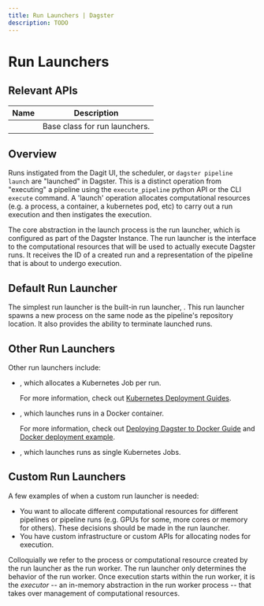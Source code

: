 ```yaml
---
title: Run Launchers | Dagster
description: TODO
---
```


# Run Launchers

## Relevant APIs

| Name                                                             | Description                   |
| ---------------------------------------------------------------- | ----------------------------- |
| <PyObject module="dagster.core.launcher" object="RunLauncher" /> | Base class for run launchers. |

## Overview

Runs instigated from the Dagit UI, the scheduler, or `dagster pipeline launch` are "launched" in Dagster. This is a distinct operation from "executing" a pipeline using the `execute_pipeline` python API or the CLI `execute` command. A 'launch' operation allocates computational resources (e.g. a process, a container, a kubernetes pod, etc) to carry out a run execution and then instigates the execution.

The core abstraction in the launch process is the run launcher, which is configured as part of the Dagster Instance. The run launcher is the interface to the computational resources that will be used to actually execute Dagster runs. It receives the ID of a created run and a representation of the pipeline that is about to undergo execution.

## Default Run Launcher

The simplest run launcher is the built-in run launcher, <PyObject module="dagster.core.launcher" object="DefaultRunLauncher" />. This run launcher spawns a new process on the same node as the pipeline's repository location. It also provides the ability to terminate launched runs.

## Other Run Launchers

Other run launchers include:

- <PyObject module="dagster_k8s" object="K8sRunLauncher" />, which allocates a Kubernetes Job per run.

  For more information, check out [Kubernetes Deployment Guides](/deployment/guides/kubernetes/deploying-with-helm).

- <PyObject module="dagster_docker" object="DockerRunLauncher" />, which launches runs in a Docker container.

  For more information, check out [Deploying Dagster to Docker Guide](/deployment/guides/docker) and [Docker deployment example](/deployment/guides/docker#example).

- <PyObject module="dagster_celery_k8s" object="CeleryK8sRunLauncher" />, which launches runs as single Kubernetes Jobs.

## Custom Run Launchers

A few examples of when a custom run launcher is needed:

- You want to allocate different computational resources for different pipelines or pipeline runs (e.g. GPUs for some, more cores or memory for others). These decisions should be made in the run launcher.
- You have custom infrastructure or custom APIs for allocating nodes for execution.

Colloquially we refer to the process or computational resource created by the run launcher as the run worker. The run launcher only determines the behavior of the run worker. Once execution starts within the run worker, it is the _executor_ -- an in-memory abstraction in the run worker process -- that takes over management of computational resources.
